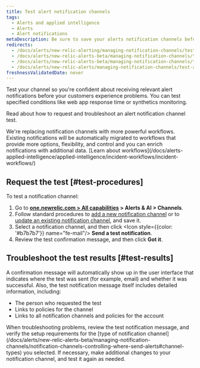 ```yaml
---
title: Test alert notification channels
tags:
  - Alerts and applied intelligence
  - Alerts
  - Alert notifications
metaDescription: Be sure to save your alerts notification channels before testing them to make sure they're working properly.
redirects:
  - /docs/alerts/new-relic-alerting/managing-notification-channels/testing-your-notification-channel
  - /docs/alerts/new-relic-alerts-beta/managing-notification-channels/testing-alert-notification-channels
  - /docs/alerts/new-relic-alerts-beta/managing-notification-channels/test-alert-notification-channels
  - /docs/alerts/new-relic-alerts/managing-notification-channels/test-alert-notification-channels
freshnessValidatedDate: never
---
```


Test your channel so you're confident about receiving relevant alert notifications before your customers experience problems. You can test specified conditions like web app response time or synthetics monitoring.

Read about how to request and troubleshoot an alert notification channel test.

 <Callout variant="important" title="EOL NOTICE">
   We're replacing notification channels with more powerful workflows. Existing notifications will be automatically migrated to workflows that provide      more options, flexibility, and control and you can enrich notifications with additional data.
  [Learn about workflows](/docs/alerts-applied-intelligence/applied-intelligence/incident-workflows/incident-workflows/)
  </Callout>


## Request the test [#test-procedures]

To test a notification channel:

1. Go to **[one.newrelic.com > All capabilities](https://one.newrelic.com/all-capabilities) > Alerts & AI > Channels**.
2. Follow standard procedures to [add a new notification channel](/docs/alerts/new-relic-alerts-beta/managing-notification-channels/notification-channels-controlling-where-send-alerts#add-channel) or to [update an existing notification channel](/docs/alerts/new-relic-alerts-beta/managing-notification-channels/update-alert-notification-channels), and save it.
3. Select a notification channel, and then click <Icon style={{color: '#b7b7b7'}} name="fe-mail"/>
   **Send a test notification**.
4. Review the test confirmation message, and then click **Got it**.

## Troubleshoot the test results [#test-results]

A confirmation message will automatically show up in the user interface that indicates where the test was sent (for example, email) and whether it was successful. Also, the test notification message itself includes detailed information, including:

* The person who requested the test
* Links to policies for the channel
* Links to all notification channels and policies for the account

<Callout variant="tip">
  When troubleshooting problems, review the test notification message, and verify the setup requirements for the [type of notification channel](/docs/alerts/new-relic-alerts-beta/managing-notification-channels/notification-channels-controlling-where-send-alerts#channel-types) you selected. If necessary, make additional changes to your notification channel, and test it again as needed.
</Callout>
